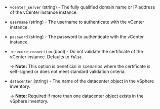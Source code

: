 <!-- Code generated from the comments of the ConnectConfig struct in builder/vsphere/common/step_connect.go; DO NOT EDIT MANUALLY -->

- `vcenter_server` (string) - The fully qualified domain name or IP address of the vCenter instance
  instance.

- `username` (string) - The username to authenticate with the vCenter instance.

- `password` (string) - The password to authenticate with the vCenter instance.

- `insecure_connection` (bool) - Do not validate the certificate of the vCenter instance.
  Defaults to `false`.
  
  -> **Note:** This option is beneficial in scenarios where the certificate
  is self-signed or does not meet standard validation criteria.

- `datacenter` (string) - The name of the datacenter object in the vSphere inventory.
  
  -> **Note:** Required if more than one datacenter object exists in the
  vSphere inventory.

<!-- End of code generated from the comments of the ConnectConfig struct in builder/vsphere/common/step_connect.go; -->
